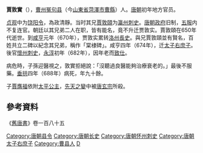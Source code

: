 '''賈敦實'''（{{bd|590年代|?|688年|catIdx=J}}），[[曹州|曹州]][[冤句县|冤句县]]（今[[山東省|山東省]][[菏澤市|菏澤市]][[曹縣|曹縣]]）人。[[唐朝|唐朝]]初年地方官员。

[[貞觀_(唐朝)|贞观]]中为[[饶阳县|饶阳]][[县令|令]]，為政清靜。当时其兄[[賈敦頤|賈敦頤]]为[[瀛州|瀛州]][[刺史|刺史]]。[[唐朝政府|唐朝政府]]旧制，[[五服|五服]]内不复连官。朝廷以其兄弟二人在职，皆有能名，竟不升迁贾敦实。賈敦頤在650年代逝世。到[[咸亨|咸亨]]元年（670年），贾敦实累转[[洛州|洛州]][[長史|長史]]。與兄賈敦頤並有賢名，百姓共立二碑以紀念其兄弟，稱作「棠棣碑」。咸亨四年（674年），迁[[太子右庶子|太子右庶子]]。後官[[懷州|懷州]][[刺史|刺史]]，[[永淳|永淳]]初年（682年），因年老而[[致仕|致仕]]。

病危時，子孫迎醫視之，敦實拒絕說：「沒聽過良醫能夠治療衰老的。」最後不服藥。[[垂拱|垂拱]]四年（688年）病死，年九十餘。

子[[賈膺福|賈膺福]]依附[[太平公主|太平公主]]，[[先天之變|先天之變]]中被[[唐玄宗|唐玄宗]]所殺。

==參考資料==
《[[舊唐書|舊唐書]]》卷一百八十五

{{唐朝官员小作品}}
{{DEFAULTSORT:J}}
[[Category:唐朝县令|Category:唐朝县令]]
[[Category:唐朝长史|Category:唐朝长史]]
[[Category:唐朝怀州刺史|Category:唐朝怀州刺史]]
[[Category:唐朝太子右庶子|Category:唐朝太子右庶子]]
[[Category:曹县人|Category:曹县人]]
[[Category:賈姓|D]]
